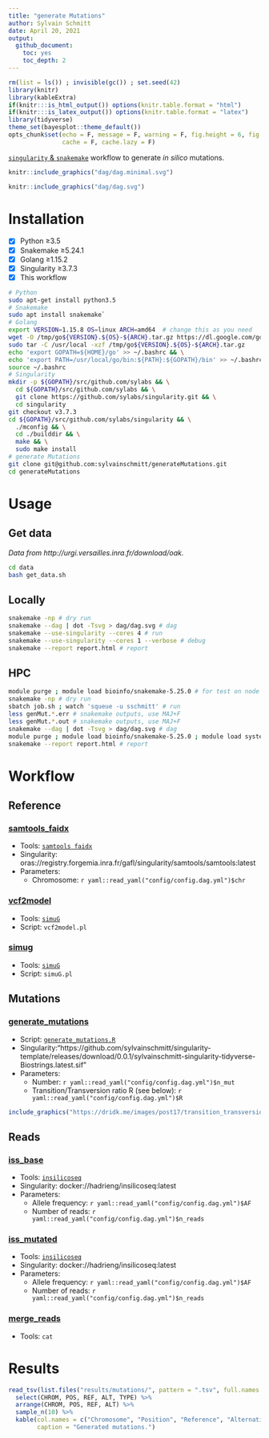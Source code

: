 ```yaml
---
title: "generate Mutations"
author: Sylvain Schmitt
date: April 20, 2021
output:
  github_document: 
    toc: yes
    toc_depth: 2
---
```


```r
rm(list = ls()) ; invisible(gc()) ; set.seed(42)
library(knitr)
library(kableExtra)
if(knitr:::is_html_output()) options(knitr.table.format = "html") 
if(knitr:::is_latex_output()) options(knitr.table.format = "latex") 
library(tidyverse)
theme_set(bayesplot::theme_default())
opts_chunk$set(echo = F, message = F, warning = F, fig.height = 6, fig.width = 8,
               cache = F, cache.lazy = F)
```

[`singularity` & `snakemake`](https://github.com/sylvainschmitt/snakemake_singularity) workflow to generate *in silico* mutations.

```r
knitr::include_graphics("dag/dag.minimal.svg")
```

```r
knitr::include_graphics("dag/dag.svg")
```

# Installation

- [x] Python ≥3.5
- [x] Snakemake ≥5.24.1
- [x] Golang ≥1.15.2
- [x] Singularity ≥3.7.3
- [x] This workflow

```bash
# Python
sudo apt-get install python3.5
# Snakemake
sudo apt install snakemake`
# Golang
export VERSION=1.15.8 OS=linux ARCH=amd64  # change this as you need
wget -O /tmp/go${VERSION}.${OS}-${ARCH}.tar.gz https://dl.google.com/go/go${VERSION}.${OS}-${ARCH}.tar.gz && \
sudo tar -C /usr/local -xzf /tmp/go${VERSION}.${OS}-${ARCH}.tar.gz
echo 'export GOPATH=${HOME}/go' >> ~/.bashrc && \
echo 'export PATH=/usr/local/go/bin:${PATH}:${GOPATH}/bin' >> ~/.bashrc && \
source ~/.bashrc
# Singularity
mkdir -p ${GOPATH}/src/github.com/sylabs && \
  cd ${GOPATH}/src/github.com/sylabs && \
  git clone https://github.com/sylabs/singularity.git && \
  cd singularity
git checkout v3.7.3
cd ${GOPATH}/src/github.com/sylabs/singularity && \
  ./mconfig && \
  cd ./builddir && \
  make && \
  sudo make install
# generate Mutations
git clone git@github.com:sylvainschmitt/generateMutations.git
cd generateMutations
```

# Usage

## Get data

*Data from http://urgi.versailles.inra.fr/download/oak.*

```bash
cd data
bash get_data.sh
```

## Locally

```bash
snakemake -np # dry run
snakemake --dag | dot -Tsvg > dag/dag.svg # dag
snakemake --use-singularity --cores 4 # run
snakemake --use-singularity --cores 1 --verbose # debug
snakemake --report report.html # report
```

## HPC

```bash
module purge ; module load bioinfo/snakemake-5.25.0 # for test on node
snakemake -np # dry run
sbatch job.sh ; watch 'squeue -u sschmitt' # run
less genMut.*.err # snakemake outputs, use MAJ+F
less genMut.*.out # snakemake outputs, use MAJ+F
snakemake --dag | dot -Tsvg > dag/dag.svg # dag
module purge ; module load bioinfo/snakemake-5.25.0 ; module load system/Python-3.6.3 # for report
snakemake --report report.html # report
```

# Workflow

## Reference

### [samtools_faidx](https://github.com/sylvainschmitt/generateMutations/blob/main/rules/samtools_faidx.smk)

* Tools: [`samtools faidx`](http://www.htslib.org/doc/samtools-faidx.html)
* Singularity: oras://registry.forgemia.inra.fr/gafl/singularity/samtools/samtools:latest
* Parameters:
    * Chromosome: `r yaml::read_yaml("config/config.dag.yml")$chr`
    
### [vcf2model](https://github.com/sylvainschmitt/generateMutations/blob/main/rules/vcf2model.smk)

* Tools: [`simuG`](https://github.com/yjx1217/simuG)
* Script: `vcf2model.pl`

### [simug](https://github.com/sylvainschmitt/generateMutations/blob/main/rules/simug.smk)

* Tools: [`simuG`](https://github.com/yjx1217/simuG)
* Script: `simuG.pl`

## Mutations

### [generate_mutations](https://github.com/sylvainschmitt/generateMutations/blob/main/rules/generate_mutations.smk)

* Script: [`generate_mutations.R`](https://bedtools.readthedocs.io/en/latest/content/scripts/generate_mutations.R)
* Singularity:"https://github.com/sylvainschmitt/singularity-template/releases/download/0.0.1/sylvainschmitt-singularity-tidyverse-Biostrings.latest.sif"
* Parameters:
    * Number: `r yaml::read_yaml("config/config.dag.yml")$n_mut`
    * Transition/Transversion ratio R (see below): `r yaml::read_yaml("config/config.dag.yml")$R`

```r
include_graphics("https://dridk.me/images/post17/transition_transversion.png")
```

## Reads

### [iss_base](https://github.com/sylvainschmitt/generateMutations/blob/main/rules/iss_base.smk)

* Tools: [`insilicoseq`](https://insilicoseq.readthedocs.io/en/latest/)
* Singularity:  docker://hadrieng/insilicoseq:latest
* Parameters:
    * Allele frequency: `r yaml::read_yaml("config/config.dag.yml")$AF`
    * Number of reads: `r yaml::read_yaml("config/config.dag.yml")$n_reads`

### [iss_mutated](https://github.com/sylvainschmitt/generateMutations/blob/main/rules/iss_mutated.smk)

* Tools: [`insilicoseq`](https://insilicoseq.readthedocs.io/en/latest/)
* Singularity:  docker://hadrieng/insilicoseq:latest
* Parameters:
    * Allele frequency: `r yaml::read_yaml("config/config.dag.yml")$AF`
    * Number of reads: `r yaml::read_yaml("config/config.dag.yml")$n_reads`

### [merge_reads](https://github.com/sylvainschmitt/generateMutations/blob/main/rules/merge_reads.smk)

* Tools: `cat`

# Results

```r
read_tsv(list.files("results/mutations/", pattern = ".tsv", full.names = T)[1]) %>% 
  select(CHROM, POS, REF, ALT, TYPE) %>% 
  arrange(CHROM, POS, REF, ALT) %>%
  sample_n(10) %>%  
  kable(col.names = c("Chromosome", "Position", "Reference", "Alternative", "Type"),
        caption = "Generated mutations.")
```




<!-- ## Resources -->

<!-- * [TreeMutation pages](https://treemutation.netlify.app/mutations-detection.html#in-silico-mutations) -->
<!-- * [genologin skanemake template](https://forgemia.inra.fr/bios4biol/workflows/-/tree/06c6a5cb3206a594f9a535ba8d3df3e64682a8bc/Snakemake/template_dev) -->
<!-- * [Oak genome A4 snakemake](https://forgemia.inra.fr/genome_a4/genome_a4) -->
<!-- * [singularity images from forgemia](https://forgemia.inra.fr/gafl/singularity) -->
<!-- * [biocontainers](https://biocontainers.pro/tools/bioconductor-biostrings) -->

<!-- * https://forgemia.inra.fr/adminforgemia/doc-public/-/wikis/Gitlab-Container-Registry -->
<!-- * https://souchal.pages.in2p3.fr/hugo-perso/2019/09/20/tutorial-singularity-and-docker/ -->

<!-- * https://github.com/ShixiangWang/sigminer -->
<!-- * https://github.com/ShixiangWang/sigflow -->
<!-- * https://github.com/FunGeST/Palimpsest -->
<!-- * https://github.com/IARCbioinfo/needlestack -->
<!-- * https://github.com/luntergroup/octopus -->
<!-- * https://github.com/G3viz/g3viz -->
